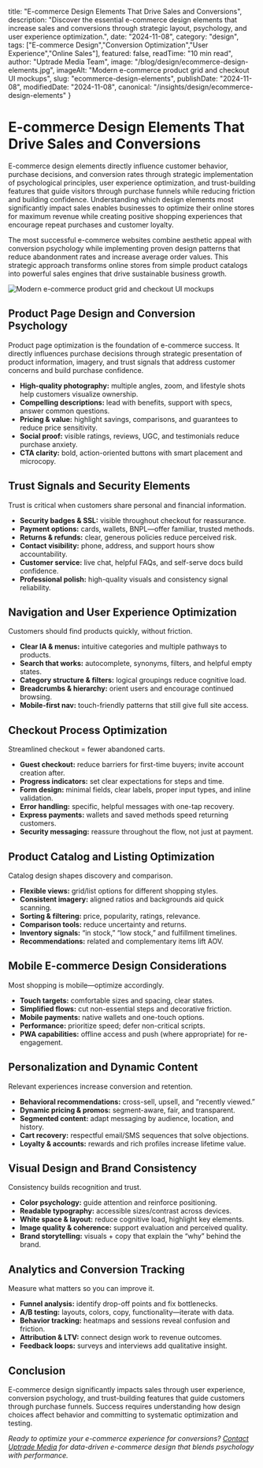   title: "E-commerce Design Elements That Drive Sales and Conversions",
  description: "Discover the essential e-commerce design elements that increase sales and conversions through strategic layout, psychology, and user experience optimization.",
  date: "2024-11-08",
  category: "design",
  tags: ["E-commerce Design","Conversion Optimization","User Experience","Online Sales"],
  featured: false,
  readTime: "10 min read",
  author: "Uptrade Media Team",
  image: "/blog/design/ecommerce-design-elements.jpg",
  imageAlt: "Modern e-commerce product grid and checkout UI mockups",
  slug: "ecommerce-design-elements",
  publishDate: "2024-11-08",
  modifiedDate: "2024-11-08",
  canonical: "/insights/design/ecommerce-design-elements"
}

# E-commerce Design Elements That Drive Sales and Conversions

E-commerce design elements directly influence customer behavior, purchase decisions, and conversion rates through strategic implementation of psychological principles, user experience optimization, and trust-building features that guide visitors through purchase funnels while reducing friction and building confidence. Understanding which design elements most significantly impact sales enables businesses to optimize their online stores for maximum revenue while creating positive shopping experiences that encourage repeat purchases and customer loyalty.

The most successful e-commerce websites combine aesthetic appeal with conversion psychology while implementing proven design patterns that reduce abandonment rates and increase average order values. This strategic approach transforms online stores from simple product catalogs into powerful sales engines that drive sustainable business growth.

![Modern e-commerce product grid and checkout UI mockups](/blog/design/ecommerce-design-elements.jpg)

## Product Page Design and Conversion Psychology

Product page optimization is the foundation of e-commerce success. It directly influences purchase decisions through strategic presentation of product information, imagery, and trust signals that address customer concerns and build purchase confidence.

- **High-quality photography:** multiple angles, zoom, and lifestyle shots help customers visualize ownership.  
- **Compelling descriptions:** lead with benefits, support with specs, answer common questions.  
- **Pricing & value:** highlight savings, comparisons, and guarantees to reduce price sensitivity.  
- **Social proof:** visible ratings, reviews, UGC, and testimonials reduce purchase anxiety.  
- **CTA clarity:** bold, action-oriented buttons with smart placement and microcopy.

## Trust Signals and Security Elements

Trust is critical when customers share personal and financial information.

- **Security badges & SSL:** visible throughout checkout for reassurance.  
- **Payment options:** cards, wallets, BNPL—offer familiar, trusted methods.  
- **Returns & refunds:** clear, generous policies reduce perceived risk.  
- **Contact visibility:** phone, address, and support hours show accountability.  
- **Customer service:** live chat, helpful FAQs, and self-serve docs build confidence.  
- **Professional polish:** high-quality visuals and consistency signal reliability.

## Navigation and User Experience Optimization

Customers should find products quickly, without friction.

- **Clear IA & menus:** intuitive categories and multiple pathways to products.  
- **Search that works:** autocomplete, synonyms, filters, and helpful empty states.  
- **Category structure & filters:** logical groupings reduce cognitive load.  
- **Breadcrumbs & hierarchy:** orient users and encourage continued browsing.  
- **Mobile-first nav:** touch-friendly patterns that still give full site access.

## Checkout Process Optimization

Streamlined checkout = fewer abandoned carts.

- **Guest checkout:** reduce barriers for first-time buyers; invite account creation after.  
- **Progress indicators:** set clear expectations for steps and time.  
- **Form design:** minimal fields, clear labels, proper input types, and inline validation.  
- **Error handling:** specific, helpful messages with one-tap recovery.  
- **Express payments:** wallets and saved methods speed returning customers.  
- **Security messaging:** reassure throughout the flow, not just at payment.

## Product Catalog and Listing Optimization

Catalog design shapes discovery and comparison.

- **Flexible views:** grid/list options for different shopping styles.  
- **Consistent imagery:** aligned ratios and backgrounds aid quick scanning.  
- **Sorting & filtering:** price, popularity, ratings, relevance.  
- **Comparison tools:** reduce uncertainty and returns.  
- **Inventory signals:** “in stock,” “low stock,” and fulfillment timelines.  
- **Recommendations:** related and complementary items lift AOV.

## Mobile E-commerce Design Considerations

Most shopping is mobile—optimize accordingly.

- **Touch targets:** comfortable sizes and spacing, clear states.  
- **Simplified flows:** cut non-essential steps and decorative friction.  
- **Mobile payments:** native wallets and one-touch options.  
- **Performance:** prioritize speed; defer non-critical scripts.  
- **PWA capabilities:** offline access and push (where appropriate) for re-engagement.

## Personalization and Dynamic Content

Relevant experiences increase conversion and retention.

- **Behavioral recommendations:** cross-sell, upsell, and “recently viewed.”  
- **Dynamic pricing & promos:** segment-aware, fair, and transparent.  
- **Segmented content:** adapt messaging by audience, location, and history.  
- **Cart recovery:** respectful email/SMS sequences that solve objections.  
- **Loyalty & accounts:** rewards and rich profiles increase lifetime value.

## Visual Design and Brand Consistency

Consistency builds recognition and trust.

- **Color psychology:** guide attention and reinforce positioning.  
- **Readable typography:** accessible sizes/contrast across devices.  
- **White space & layout:** reduce cognitive load, highlight key elements.  
- **Image quality & coherence:** support evaluation and perceived quality.  
- **Brand storytelling:** visuals + copy that explain the “why” behind the brand.

## Analytics and Conversion Tracking

Measure what matters so you can improve it.

- **Funnel analysis:** identify drop-off points and fix bottlenecks.  
- **A/B testing:** layouts, colors, copy, functionality—iterate with data.  
- **Behavior tracking:** heatmaps and sessions reveal confusion and friction.  
- **Attribution & LTV:** connect design work to revenue outcomes.  
- **Feedback loops:** surveys and interviews add qualitative insight.

## Conclusion

E-commerce design significantly impacts sales through user experience, conversion psychology, and trust-building features that guide customers through purchase funnels. Success requires understanding how design choices affect behavior and committing to systematic optimization and testing.

*Ready to optimize your e-commerce experience for conversions? [Contact Uptrade Media](/contact) for data-driven e-commerce design that blends psychology with performance.*
